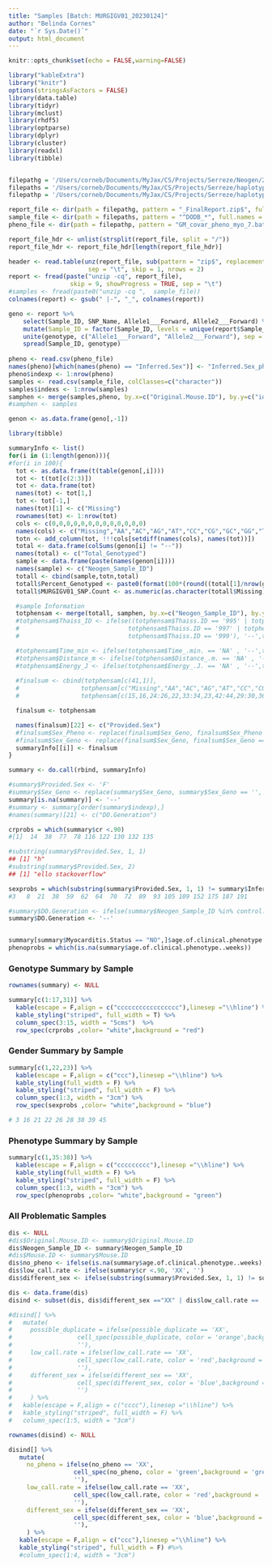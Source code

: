 ```yaml
---
title: "Samples [Batch: MURGIGV01_20230124]"
author: "Belinda Cornes"
date: "`r Sys.Date()`"
output: html_document
---
```


```r
knitr::opts_chunk$set(echo = FALSE,warning=FALSE)

library("kableExtra")
library("knitr")
options(stringsAsFactors = FALSE)
library(data.table) 
library(tidyr)     
library(mclust)     
library(rhdf5)      
library(optparse)
library(dplyr)
library(cluster)
library(readxl)
library(tibble)


filepathg = '/Users/corneb/Documents/MyJax/CS/Projects/Serreze/Neogen/2023.04.10/Jackson_Lab_Serreze/The_Jackson_Lab_Serreze_MURGIGV01_20230124/'
filepaths = '/Users/corneb/Documents/MyJax/CS/Projects/Serreze/haplotype.reconstruction/output_7.batches_myo/'
filepathp = '/Users/corneb/Documents/MyJax/CS/Projects/Serreze/haplotype.reconstruction/output_7.batches_myo/qtl2/'

report_file <- dir(path = filepathg, pattern = "_FinalReport.zip$", full.names = TRUE)
sample_file <- dir(path = filepaths, pattern = "^DODB_*", full.names = TRUE)
pheno_file <- dir(path = filepathp, pattern = "GM_covar_pheno_myo_7.batches.csv", full.names = TRUE)

report_file_hdr <- unlist(strsplit(report_file, split = "/"))
report_file_hdr <- report_file_hdr[length(report_file_hdr)]

header <- read.table(unz(report_file, sub(pattern = "zip$", replacement = "txt", report_file_hdr)), 
                      sep = "\t", skip = 1, nrows = 2)
report <- fread(paste("unzip -cq", report_file),
                 skip = 9, showProgress = TRUE, sep = "\t")
#samples <- fread(paste0("unzip -cq ",  sample_file))
colnames(report) <- gsub(" |-", "_", colnames(report))

geno <- report %>%
    select(Sample_ID, SNP_Name, Allele1___Forward, Allele2___Forward) %>%
    mutate(Sample_ID = factor(Sample_ID, levels = unique(report$Sample_ID))) %>%
    unite(genotype, c("Allele1___Forward", "Allele2___Forward"), sep = "") %>%
    spread(Sample_ID, genotype)
 
pheno <- read.csv(pheno_file)
names(pheno)[which(names(pheno) == "Inferred.Sex")] <- "Inferred.Sex_pheno"
pheno$indexp <- 1:nrow(pheno)
samples <- read.csv(sample_file, colClasses=c("character"))
samples$indexs <- 1:nrow(samples)
samphen <- merge(samples,pheno, by.x=c("Original.Mouse.ID"), by.y=c("id"), all.x=T)
#samphen <- samples

genon <- as.data.frame(geno[,-1])

library(tibble)

summaryInfo <- list()
for(i in (1:length(genon))){
#for(i in 100){
  tot <- as.data.frame(t(table(genon[,i])))
  tot <- t(tot[c(2:3)])
  tot <- data.frame(tot)
  names(tot) <- tot[1,]
  tot <- tot[-1,]
  names(tot)[1] <- c("Missing")
  rownames(tot) <- 1:nrow(tot)
  cols <- c(0,0,0,0,0,0,0,0,0,0,0,0,0)
  names(cols) <- c("Missing","AA","AC","AG","AT","CC","CG","GC","GG","TA","TC","TG","TT")
  totn <- add_column(tot, !!!cols[setdiff(names(cols), names(tot))])
  total <- data.frame(colSums(genon[i] != "--"))
  names(total) <- c("Total_Genotyped")
  sample <- data.frame(paste(names(genon[i])))
  names(sample) <- c("Neogen_Sample_ID")
  totall <- cbind(sample,totn,total)
  totall$Percent_Genotyped <- paste0(format(100*(round((total[1]/nrow(genon)), digits = 4)), nsmall = 2),"%")
  totall$MURGIGV01_SNP.Count <- as.numeric(as.character(totall$Missing)) + as.numeric(totall$Total_Genotyped)

  #sample Information
  totphensam <- merge(totall, samphen, by.x=c("Neogen_Sample_ID"), by.y=c("Original.Mouse.ID")) 
  #totphensam$Thaiss_ID <- ifelse((totphensam$Thaiss.ID == '995' | totphensam$Thaiss.ID == '996' | 
  #                              totphensam$Thaiss.ID == '997' | totphensam$Thaiss.ID == '998' | 
  #                              totphensam$Thaiss.ID == '999'), '--',totphensam$Thaiss.ID  )

  #totphensam$Time_min <- ifelse(totphensam$Time_.min. == 'NA' , '--',totphensam$Time_.min. )
  #totphensam$Distance_m <- ifelse(totphensam$Distance_.m. == 'NA' , '--',totphensam$Distance_.m. )
  #totphensam$Energy_J <- ifelse(totphensam$Energy_.J. == 'NA' , '--',totphensam$Energy_.J. )
    
  #finalsum <- cbind(totphensam[c(41,1)],
  #                 totphensam[c("Missing","AA","AC","AG","AT","CC","CG","GC","GG","TA","TC","TG","TT")],
  #                 totphensam[c(15,16,24:26,22,33:34,23,42:44,29:30,36)])

  finalsum <- totphensam

  names(finalsum)[22] <- c("Provided.Sex")
  #finalsum$Sex_Pheno <- replace(finalsum$Sex_Geno, finalsum$Sex_Pheno == '', '--')
  #finalsum$Sex_Geno <- replace(finalsum$Sex_Geno, finalsum$Sex_Geno == '', '--')
  summaryInfo[[i]] <- finalsum
}

summary <- do.call(rbind, summaryInfo)

#summary$Provided.Sex <- 'F'
#summary$Sex_Geno <- replace(summary$Sex_Geno, summary$Sex_Geno == '', '--')
summary[is.na(summary)] <- '--'
#summary <- summary[order(summary$indexp),]
#names(summary)[21] <- c("DO.Generation")

crprobs = which(summary$cr <.90)
#[1]  14  38  77  78 116 122 130 132 135

#substring(summary$Provided.Sex, 1, 1)
## [1] "h"
#substring(summary$Provided.Sex, 2)
## [1] "ello stackoverflow"

sexprobs = which(substring(summary$Provided.Sex, 1, 1) != summary$Inferred.Sex)
#3   8  21  38  59  62  64  70  72  89  93 105 109 152 175 187 191

#summary$DO.Generation <- ifelse(summary$Neogen_Sample_ID %in% control.mice, "--",summary$DO.Generation)
summary$DO.Generation <- '--'


summary[summary$Myocarditis.Status == "NO",]$age.of.clinical.phenotype..weeks. <- '--'
phenoprobs = which(is.na(summary$age.of.clinical.phenotype..weeks))

```

### Genotype Summary by Sample
```r

rownames(summary) <- NULL

summary[c(1:17,31)] %>%
  kable(escape = F,align = c("ccccccccccccccccc"),linesep ="\\hline") %>%
  kable_styling("striped", full_width = T) %>%
  column_spec(3:15, width = "5cms")  %>%
  row_spec(crprobs ,color= "white",background = "red") 
```

### Gender Summary by Sample
```r

summary[c(1,22,23)] %>%
  kable(escape = F,align = c("ccc"),linesep ="\\hline") %>%
  kable_styling(full_width = F) %>%
  kable_styling("striped", full_width = F) %>%
  column_spec(1:3, width = "3cm") %>%
  row_spec(sexprobs ,color= "white",background = "blue") 

# 3 16 21 22 26 28 38 39 45

```

### Phenotype Summary by Sample
```r

summary[c(1,35:38)] %>%
  kable(escape = F,align = c("ccccccccc"),linesep ="\\hline") %>%
  kable_styling(full_width = F) %>%
  kable_styling("striped", full_width = F) %>%
  column_spec(1:3, width = "3cm") %>%
  row_spec(phenoprobs ,color= "white",background = "green")

```


### All Problematic Samples
```r

dis <- NULL
#dis$Original.Mouse.ID <- summary$Original.Mouse.ID
dis$Neogen_Sample_ID <- summary$Neogen_Sample_ID
#dis$Mouse.ID <- summary$Mouse.ID
dis$no_pheno <- ifelse(is.na(summary$age.of.clinical.phenotype..weeks), 'XX', '')
dis$low_call.rate <- ifelse(summary$cr <.90, 'XX', '')
dis$different_sex <- ifelse(substring(summary$Provided.Sex, 1, 1) != summary$Inferred.Sex, 'XX', '')

dis <- data.frame(dis)
disind <- subset(dis, dis$different_sex =="XX" | dis$low_call.rate == 'XX')

#disind[] %>% 
#   mutate(
#     possible_duplicate = ifelse(possible_duplicate == 'XX',
#                  cell_spec(possible_duplicate, color = 'orange',background = 'orange'),
#                  ''),
#     low_call.rate = ifelse(low_call.rate == 'XX',
#                  cell_spec(low_call.rate, color = 'red',background = 'red'),
#                  ''),
#     different_sex = ifelse(different_sex == 'XX',
#                  cell_spec(different_sex, color = 'blue',background = 'blue'),
#                  '')
#     ) %>%
#   kable(escape = F,align = c("cccc"),linesep ="\\hline") %>%
#   kable_styling("striped", full_width = F) %>%
#   column_spec(1:5, width = "3cm") 

rownames(disind) <- NULL

disind[] %>% 
   mutate(
     no_pheno = ifelse(no_pheno == 'XX',
                  cell_spec(no_pheno, color = 'green',background = 'green'),
                  ''),
     low_call.rate = ifelse(low_call.rate == 'XX',
                  cell_spec(low_call.rate, color = 'red',background = 'red'),
                  ''),
     different_sex = ifelse(different_sex == 'XX',
                  cell_spec(different_sex, color = 'blue',background = 'blue'),
                  ''),
     ) %>%
   kable(escape = F,align = c("ccc"),linesep ="\\hline") %>%
   kable_styling("striped", full_width = F) #%>%
   #column_spec(1:4, width = "3cm") 

```